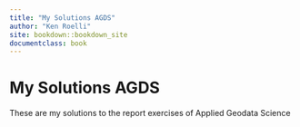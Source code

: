 ```yaml
---
title: "My Solutions AGDS"
author: "Ken Roelli"
site: bookdown::bookdown_site
documentclass: book
---
```



# My Solutions AGDS
These are my solutions to the report exercises of Applied Geodata Science